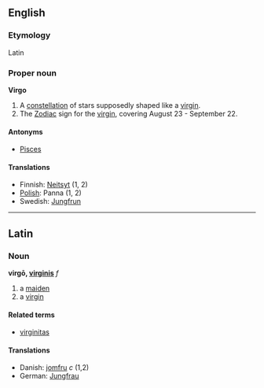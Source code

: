 ==English==
===Etymology===
Latin

===Proper noun===
'''Virgo'''

# A [[constellation]] of stars supposedly shaped like a [[virgin]].
# The [[Zodiac]] sign for the [[virgin]], covering August 23 - September 22.

====Antonyms====
*[[Pisces]]

====Translations====
*Finnish: [[Neitsyt]] (1, 2)
*[[Polish]]: Panna (1, 2)
*Swedish: [[Jungfrun]]

----

==Latin==
===Noun===
'''virgō, [[Wiktionary Appendix:Latin third declension|virginis]]''' ''f''

# a [[maiden]]
# a [[virgin]]

====Related terms====
*[[virginitas]]

====Translations====
*Danish: [[jomfru]] ''c'' (1,2)
*German: [[Jungfrau]]